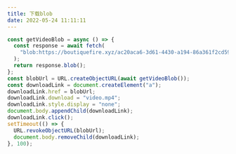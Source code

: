 ```yaml
---
title: 下载blob
date: 2022-05-24 11:11:11
---
```


```js
const getVideoBlob = async () => {
  const response = await fetch(
    "blob:https://boutiquefire.xyz/ac20aca6-3d61-4430-a194-86a361f2cd59"
  );
  return response.blob();
};
const blobUrl = URL.createObjectURL(await getVideoBlob());
const downloadLink = document.createElement("a");
downloadLink.href = blobUrl;
downloadLink.download = "video.mp4";
downloadLink.style.display = "none";
document.body.appendChild(downloadLink);
downloadLink.click();
setTimeout(() => {
  URL.revokeObjectURL(blobUrl);
  document.body.removeChild(downloadLink);
}, 100);
```

